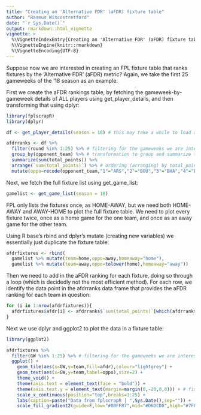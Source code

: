 ```yaml
---
title: "Creating an 'Alternative FDR' (aFDR) fixture table"
author: "Rasmus Wiscostretford"
date: "`r Sys.Date()`"
output: rmarkdown::html_vignette
vignette: >
  %\VignetteIndexEntry{Creating an 'Alternative FDR' (aFDR) fixture table}
  %\VignetteEngine{knitr::rmarkdown}
  %\VignetteEncoding{UTF-8}
---
```


Suppose now we are interested in creating an FPL fixture table that ranks fixtures by the 'Alternative FDR' (aFDR) metric? Again, we take the first 25 gameweeks of the '18 season as an example.

First we create the aFDR rankings table, by fetching the gameweek-by-gameweek details of ALL players using get_player_details, and then transforming that using dplyr:

```r

library(fplscrapR)
library(dplyr)

df <- get_player_details(season = 18) # this may take a while to load as it fetches ALL player details

afdrranks <- df %>% 
  filter(round %in% 1:25) %>% # filtering for the gameweeks we are interested in.
  group_by(opponent_team) %>% # transformation to group and summarize the total_points (scored by a given player in a given round) by the opponent ('opponent_team') variable level
  summarize(sum(total_points)) %>% 
  arrange(`sum(total_points)`) %>% # ordering (arranging) by total_points allowed
  mutate(oppo=recode(opponent_team,"1"="ARS","2"="BOU","3"="BHA","4"="BUR","5"="CAR","6"="CHE","7"="CRY","8"="EVE","9"="FUL","10"="HUD","11"="LEI","12"="LIV","13"="MCI","14"="MUN","15"="NEW","16"="SOU","17"="TOT","18"="WAT","19"="WHU","20"="WOL")) # here we transform the numbered team labels to the FPL short letter names
```

Next, we fetch the full fixture list using get_game_list:

```r

gamelist <- get_game_list(season = 18)

```

FPL only lists the fixtures once, as HOME-AWAY, but we need both HOME-AWAY and AWAY-HOME to plot the full fixture table. We need to plot every fixture twice, once as a home game for the one team, and once as an away game for the other team.

Using R base's rbind and dplyr's mutate (creating new variables) we essentially just duplicate the fixture table:

```r
afdrfixtures <- rbind(
  gamelist %>% mutate(team=home,oppo=away,homeaway="home"),
  gamelist %>% mutate(team=away,oppo=tolower(home),homeaway="away"))
```

Then we need to add in the aFDR ranking for each fixture, doing so through a loop (which is decidedly not the most efficient method). For each row, we identify the data point in the afdrranks data frame that provides the aFDR ranking for each team in question:

```r
for (i in 1:nrow(afdrfixtures)){
  afdrfixtures$afdr[i] <- afdrranks$`sum(total_points)`[which(afdrranks$oppo==toupper(afdrfixtures$oppo[i]))]
}
```

Next we use dplyr and ggplot2 to plot the data in a fixture table:

```r

library(ggplot2)

afdrfixtures %>% 
  filter(GW %in% 1:25) %>% # filtering for the gameweeks we are interested in 
  ggplot() +
    geom_tile(aes(x=GW,y=team,fill=afdr),colour="lightgrey") +
    geom_text(aes(x=GW,y=team,label=oppo),size=2) +
    theme_void() +
    theme(axis.text = element_text(face = "bold")) +
    theme(axis.text.y = element_text(margin=margin(0,-20,0,0))) + # fixing the margins
    scale_x_continuous(position="top",breaks=1:25) +
    labs(caption=paste("Data from fplscrapR | ",Sys.Date(),sep="")) +
    scale_fill_gradient2(guide=F,low="#00FF87",mid="#D6DCD8",high="#7F002D",midpoint=median(afdrfixtures$afdr)) # creating a gradient colour-coding that spans from lowest aFDR ranking (coloured red) to highest (coloured green)
```
